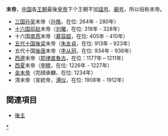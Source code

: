 '''末帝'''，[[中国|中国]]各[[王朝|王朝]]最後[[皇帝|皇帝]]下个王朝不加[[諡号|諡号]]、[[廟号|廟号]]，所以俗称末帝。
* [[三国|三国]][[孙吴|孙吴]]末帝（[[孙皓|孙皓]]，在位: 264年 - 280年）
* [[十六国|十六国]][[前赵|前赵]]末帝（[[刘曜|刘曜]]，在位: 318年 - 328年）
* 十六国[[南燕_(十六國)|南燕]]末帝（[[慕容超|慕容超]]，在位: 405年 - 410年）
* [[五代十国|五代十国]][[後梁|後梁]]末帝（[[梁末帝|朱友貞]]，在位: 913年 - 923年）
* 五代十国[[後唐|後唐]]末帝（[[李从珂|李从珂]]，在位: 934年 - 936年）
* [[西遼|西遼]]末帝（[[耶律直魯古|耶律直魯古]]，在位：1177年－1211年）
* [[西夏|西夏]]末帝（[[夏末帝|李睍]]，在位: 1226年 - 1227年）
* [[金末帝|金末帝]]（完顔承麟，在位: 1234年）
* 清末帝（宣統帝，[[溥仪|溥仪]]，在位: 1908年 - 1912年）

== 関連項目 ==
* [[後主|後主]]

{{Disambig|cat=二字中國相關消歧義|M}}
[[Category:中国末代皇帝|*]]